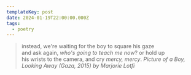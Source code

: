 ```yaml
---
templateKey: post
date: 2024-01-19T22:00:00.000Z
tags:
  - poetry
---
```

> instead, we're waiting for the boy to square his gaze<br/>
> and ask again, <em>who's going to teach me now</em>? or hold up<br/>
> his wrists to the camera, and cry <em>mercy, mercy</em>.
> <cite><i>Picture of a Boy, Looking Away (Gaza, 2015)</i> by Marjorie Lotfi</cite>
